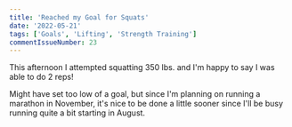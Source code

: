 ```yaml
---
title: 'Reached my Goal for Squats'
date: '2022-05-21'
tags: ['Goals', 'Lifting', 'Strength Training']
commentIssueNumber: 23
---
```


This afternoon I attempted squatting 350 lbs. and I'm happy to say I was able to do 2 reps!

<PostVideo src="posts/2022-05-21-reached-my-goal-for-squats/350squats.mp4" />

Might have set too low of a goal, but since I'm planning on running a marathon in November, it's nice to be done a little sooner since I'll be busy running quite a bit starting in August.